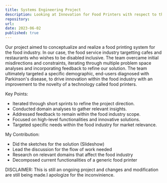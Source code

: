 ```yaml
---
title: Systems Engineering Project
description: Looking at Innovation for Food Printers with respect to the Food Industry
repository: 
url: 
date: 2023-06-02
published: true
---
```


Our project aimed to conceptualize and realize a food printing system for the food industry.
In our case, the food service industry targetting cafes and restaurants who wishes to be disabled inclusive.
The team overcame initial misdirections and constraints, iterating through multiple problem space analyses and incorporating feedback to refine our solution. 
The team ultimately targeted a specific demographic, end-users diagnosed with Parkinson's disease, to drive innovation within the food industry with an improvement to the novelty of a technology called food printers.

Key Points:
- Iterated through short sprints to refine the project direction.
- Conducted domain analyses to gather relevant insights.
- Addressed feedback to remain within the food industry scope.
- Focused on high-level functionalities and innovative solutions.
- Targeted specific needs within the food industry for market relevance.

My Contribution:
- Did the sketches for the solution (Slideshow)
- Lead the discussion for the flow of work needed
- Research on relevant domains that affect the food industry
- Decomposed current functionalities of a generic food printer


DISCLAIMER: This is still an ongoing project and changes and modification are still being made.I apologize for the inconvinience.
